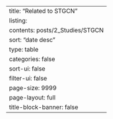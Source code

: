 ---
title: "Related to STGCN"
listing:
  contents: posts/2_Studies/STGCN
  sort: "date desc"
  type: table
  categories: false
  sort-ui: false
  filter-ui: false
  page-size: 9999
page-layout: full
title-block-banner: false
---